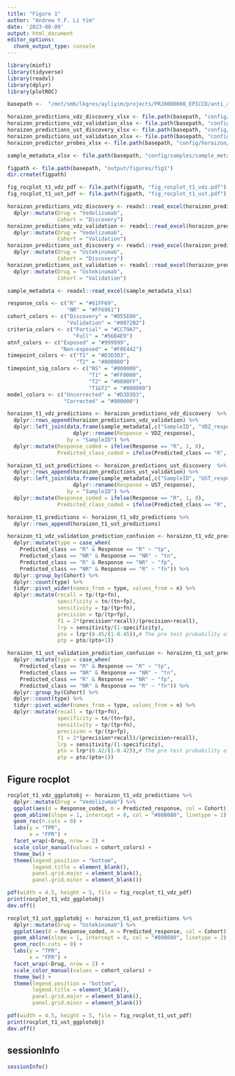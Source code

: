 ```yaml
---
title: "Figure 1"
author: "Andrew Y.F. Li Yim"
date: '2023-08-09'
output: html_document
editor_options: 
  chunk_output_type: console
---
```


```r
library(minfi)
library(tidyverse)
library(readxl)
library(dplyr)
library(plotROC)
```

```r
basepath <-  "/mnt/smb/lkgres/ayliyim/projects/PRJ0000008_EPICCD/anti_a4b7_il1223_dnam"

horaizon_predictions_vdz_discovery_xlsx <- file.path(basepath, "config/horaizon/predictions_Vedolizumab_discovery.xlsx")
horaizon_predictions_vdz_validation_xlsx <- file.path(basepath, "config/horaizon/predictions_Vedolizumab_validation.xlsx")
horaizon_predictions_ust_discovery_xlsx <- file.path(basepath, "config/horaizon/predictions_Ustekinumab_discovery.xlsx")
horaizon_predictions_ust_validation_xlsx <- file.path(basepath, "config/horaizon/predictions_Ustekinumab_validation.xlsx")
horaizon_predictor_probes_xlsx <- file.path(basepath, "config/horaizon/predictor_cpgs.xlsx")

sample_metadata_xlsx <- file.path(basepath, "config/samples/sample_metadata.xlsx")
```

```r
figpath <- file.path(basepath, "output/figures/fig1")
dir.create(figpath)

fig_rocplot_t1_vdz_pdf <- file.path(figpath, "fig_rocplot_t1_vdz.pdf")
fig_rocplot_t1_ust_pdf <- file.path(figpath, "fig_rocplot_t1_ust.pdf")
```

```r
horaizon_predictions_vdz_discovery <- readxl::read_excel(horaizon_predictions_vdz_discovery_xlsx, skip = 1) %>%
  dplyr::mutate(Drug = "Vedolizumab",
                Cohort = "Discovery")
horaizon_predictions_vdz_validation <- readxl::read_excel(horaizon_predictions_vdz_validation_xlsx, skip = 1) %>%
  dplyr::mutate(Drug = "Vedolizumab",
                Cohort = "Validation")
horaizon_predictions_ust_discovery <- readxl::read_excel(horaizon_predictions_ust_discovery_xlsx, skip = 1) %>%
  dplyr::mutate(Drug = "Ustekinumab",
                Cohort = "Discovery")
horaizon_predictions_ust_validation <- readxl::read_excel(horaizon_predictions_ust_validation_xlsx, skip = 1) %>%
  dplyr::mutate(Drug = "Ustekinumab",
                Cohort = "Validation")

sample_metadata <- readxl::read_excel(sample_metadata_xlsx)
```

```r
response_cols <- c("R" = "#61FF69",
                   "NR" = "#FF6961")
cohort_colors <- c("Discovery" = "#D55E00",
                   "Validation" = "#0072B2")
criteria_colors <- c("Partial" = "#CC79A7",
                     "Full" = "#56B4E9")
atnf_colors <- c("Exposed" = "#999999",
                 "Non-exposed" = "#F0E442")
timepoint_colors <- c("T1" = "#D3D3D3",
                      "T2" = "#000000")
timepoint_sig_colors <- c("NS" = "#000000",
                          "T1" = "#FF0000",
                          "T2" = "#0000FF",
                          "T1&T2" = "#800080")
model_colors <- c("Uncorrected" = "#D3D3D3",
                  "Corrected" = "#000000")
```

```r
horaizon_t1_vdz_predictions <- horaizon_predictions_vdz_discovery  %>%
  dplyr::rows_append(horaizon_predictions_vdz_validation) %>%
  dplyr::left_join(data.frame(sample_metadata[,c("SampleID", "VDZ_response")]) %>%
                     dplyr::rename(Response = VDZ_response), 
                   by = "SampleID") %>%
  dplyr::mutate(Response_coded = ifelse(Response == "R", 1, 0),
                Predicted_class_coded = ifelse(Predicted_class == "R", 1, 0)) 

horaizon_t1_ust_predictions <- horaizon_predictions_ust_discovery  %>%
  dplyr::rows_append(horaizon_predictions_ust_validation) %>%
  dplyr::left_join(data.frame(sample_metadata[,c("SampleID", "UST_response")]) %>%
                     dplyr::rename(Response = UST_response), 
                   by = "SampleID") %>%
  dplyr::mutate(Response_coded = ifelse(Response == "R", 1, 0),
                Predicted_class_coded = ifelse(Predicted_class == "R", 1, 0))

horaizon_t1_predictions <- horaizon_t1_vdz_predictions %>%
  dplyr::rows_append(horaizon_t1_ust_predictions)
```

```r
horaizon_t1_vdz_validation_prediction_confusion <- horaizon_t1_vdz_predictions %>%
  dplyr::mutate(type = case_when(
    Predicted_class == "R" & Response == "R" ~ "tp",
    Predicted_class == "NR" & Response == "NR" ~ "tn",
    Predicted_class == "R" & Response == "NR" ~ "fp",
    Predicted_class == "NR" & Response == "R" ~ "fn")) %>%
  dplyr::group_by(Cohort) %>%
  dplyr::count(type) %>%
  tidyr::pivot_wider(names_from = type, values_from = n) %>%
  dplyr::mutate(recall = tp/(tp+fn),
                specificity = tn/(tn+fp),
                sensitivity = tp/(tp+fn),
                precision = tp/(tp+fp),
                f1 = 2*(precision*recall)/(precision+recall),
                lrp = sensitivity/(1-specificity),
                pto = lrp*(0.45/(1-0.45)),# The pre test probability of response is 0.45 based on Lowenberg et al.
                ptp = pto/(pto+1)) 

horaizon_t1_ust_validation_prediction_confusion <- horaizon_t1_ust_predictions %>%
  dplyr::mutate(type = case_when(
    Predicted_class == "R" & Response == "R" ~ "tp",
    Predicted_class == "NR" & Response == "NR" ~ "tn",
    Predicted_class == "R" & Response == "NR" ~ "fp",
    Predicted_class == "NR" & Response == "R" ~ "fn")) %>%
  dplyr::group_by(Cohort) %>%
  dplyr::count(type) %>%
  tidyr::pivot_wider(names_from = type, values_from = n) %>%
  dplyr::mutate(recall = tp/(tp+fn),
                specificity = tn/(tn+fp),
                sensitivity = tp/(tp+fn),
                precision = tp/(tp+fp),
                f1 = 2*(precision*recall)/(precision+recall),
                lrp = sensitivity/(1-specificity),
                pto = lrp*(0.42/(1-0.42)),# The pre test probability of response is 0.42 based on Sands et al.
                ptp = pto/(pto+1)) 
```

## Figure rocplot

```r
rocplot_t1_vdz_ggplotobj <- horaizon_t1_vdz_predictions %>% 
  dplyr::mutate(Drug = "Vedolizumab") %>%
  ggplot(aes(d = Response_coded, m = Predicted_response, col = Cohort)) +
  geom_abline(slope = 1, intercept = 0, col = "#808080", linetype = 2) +
  geom_roc(n.cuts = 0) +
  labs(y = "TPR",
       x = "FPR") +
  facet_wrap(~Drug, nrow = 2) +
  scale_color_manual(values = cohort_colors) +
  theme_bw() +
  theme(legend.position = "bottom",
        legend.title = element_blank(),
        panel.grid.major = element_blank(), 
        panel.grid.minor = element_blank())

pdf(width = 4.5, height = 5, file = fig_rocplot_t1_vdz_pdf)
print(rocplot_t1_vdz_ggplotobj)
dev.off()

rocplot_t1_ust_ggplotobj <- horaizon_t1_ust_predictions %>% 
  dplyr::mutate(Drug = "Ustekinumab") %>%
  ggplot(aes(d = Response_coded, m = Predicted_response, col = Cohort)) +
  geom_abline(slope = 1, intercept = 0, col = "#808080", linetype = 2) +
  geom_roc(n.cuts = 0) +
  labs(y = "TPR",
       x = "FPR") +
  facet_wrap(~Drug, nrow = 2) +
  scale_color_manual(values = cohort_colors) +
  theme_bw() +
  theme(legend.position = "bottom",
        legend.title = element_blank(),
        panel.grid.major = element_blank(), 
        panel.grid.minor = element_blank())

pdf(width = 4.5, height = 5, file = fig_rocplot_t1_ust_pdf)
print(rocplot_t1_ust_ggplotobj)
dev.off()
```

## sessionInfo

```r
sessionInfo()
```

